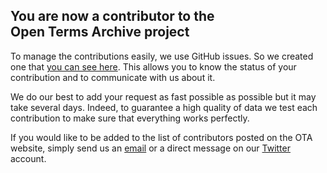 ## You are now a contributor to the Open Terms Archive project

To manage the contributions easily, we use GitHub issues. So we created one that <a href={url} target="_blank">you can see here</a>. This allows you to know the status of your contribution and to communicate with us about it.

We do our best to add your request as fast possible as possible but it may take several days. Indeed, to guarantee a high quality of data we test each contribution to make sure that everything works perfectly.

If you would like to be added to the list of contributors posted on the OTA website, simply send us an <a href="mailto:contact@opentermsarchive.org">email</a> or a direct message on our <a href="https://twitter.com/OpenTerms" target="_blank">Twitter</a> account.

